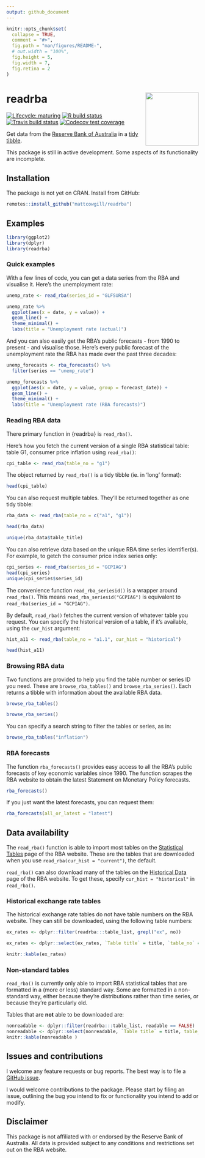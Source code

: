 ```yaml
---
output: github_document 
---
```


<!-- README.md is generated from README.Rmd. Please edit that file -->

```r
knitr::opts_chunk$set(
  collapse = TRUE,
  comment = "#>",
  fig.path = "man/figures/README-",
  # out.width = "100%",
  fig.height = 5,
  fig.width = 7,
  fig.retina = 2
)
```

# readrba <img src="man/figures/logo.png" align="right" height="139" />

<!-- badges: start -->

[![Lifecycle: maturing](https://img.shields.io/badge/lifecycle-maturing-blue.svg)](https://www.tidyverse.org/lifecycle/#maturing) [![R build status](https://github.com/MattCowgill/readrba/workflows/R-CMD-check/badge.svg)](https://github.com/MattCowgill/readrba/actions) [![Travis build status](https://travis-ci.com/MattCowgill/readrba.svg?branch=master)](https://travis-ci.com/MattCowgill/readrba) [![Codecov test coverage](https://codecov.io/gh/MattCowgill/readrba/branch/master/graph/badge.svg)](https://codecov.io/gh/MattCowgill/readrba?branch=master)
<!-- badges: end -->

Get data from the [Reserve Bank of Australia](https://rba.gov.au/statistics/tables/) in a [tidy](https://tidyr.tidyverse.org/articles/tidy-data.html) [tibble](https://tibble.tidyverse.org). 

This package is still in active development. Some aspects of its functionality are incomplete.

## Installation
The package is not yet on CRAN. Install from GitHub:

```r
remotes::install_github("mattcowgill/readrba")
```

## Examples
```r
library(ggplot2)
library(dplyr)
library(readrba)
```

### Quick examples
With a few lines of code, you can get a data series from the RBA and visualise it.
Here's the unemployment rate:
```r
unemp_rate <- read_rba(series_id = "GLFSURSA") 

unemp_rate %>%
  ggplot(aes(x = date, y = value)) +
  geom_line() +
  theme_minimal() +
  labs(title = "Unemployment rate (actual)")
```

And you can also easily get the RBA's public forecasts - from 1990 to present -
and visualise those. Here's every public forecast of the unemployment rate the
RBA has made over the past three decades:

```r
unemp_forecasts <- rba_forecasts() %>%
  filter(series == "unemp_rate")

unemp_forecasts %>%
  ggplot(aes(x = date, y = value, group = forecast_date)) +
  geom_line() +
  theme_minimal() +
  labs(title = "Unemployment rate (RBA forecasts)")
```


### Reading RBA data
There primary function in {readrba} is `read_rba()`.

Here's how you fetch the current version of a single RBA statistical table: table G1, consumer price inflation using `read_rba()`:

```r
cpi_table <- read_rba(table_no = "g1")
```

The object returned by `read_rba()` is a tidy tibble (ie. in 'long' format):

```r
head(cpi_table)
```

You can also request multiple tables. They'll be returned together as one tidy tibble:

```r
rba_data <- read_rba(table_no = c("a1", "g1"))

head(rba_data)

unique(rba_data$table_title)
```

You can also retrieve data based on the unique RBA time series identifier(s). For example, to getch the consumer price index series only:
```r
cpi_series <- read_rba(series_id = "GCPIAG")
head(cpi_series)
unique(cpi_series$series_id)
```

The convenience function `read_rba_seriesid()` is a wrapper around `read_rba()`. This means `read_rba_seriesid("GCPIAG")` is equivalent to `read_rba(series_id = "GCPIAG")`.

By default, `read_rba()` fetches the current version of whatever table you request. You can specify the historical version of a table, if it's available, using the `cur_hist` argument:

```r

hist_a11 <- read_rba(table_no = "a1.1", cur_hist = "historical")

head(hist_a11)
```

### Browsing RBA data
Two functions are provided to help you find the table number or series ID you need. These are `browse_rba_tables()` and `browse_rba_series()`. Each returns a tibble with information about the available RBA data. 

```r
browse_rba_tables()
```
```r
browse_rba_series()
```

You can specify a search string to filter the tables or series, as in:
```r
browse_rba_tables("inflation")
```

### RBA forecasts
The function `rba_forecasts()` provides easy access to all the RBA's public
forecasts of key economic variables since 1990. The function scrapes the 
RBA website to obtain the latest Statement on Monetary Policy forecasts.

```r
rba_forecasts()
```

If you just want the latest forecasts, you can request them:
```r
rba_forecasts(all_or_latest = "latest")
```

## Data availability

The `read_rba()` function is able to import most tables on the [Statistical Tables](https://rba.gov.au/statistics/tables/) page of the RBA website. These are the tables that are downloaded when you use `read_rba(cur_hist = "current")`, the default. 

`read_rba()` can also download many of the tables on the [Historical Data](https://rba.gov.au/statistics/historical-data.html) page of the RBA website. To get these, specify `cur_hist = "historical"` in `read_rba()`. 

### Historical exchange rate tables
The historical exchange rate tables do not have table numbers on the RBA website. They can still be downloaded, using the following table numbers:

```r
ex_rates <- dplyr::filter(readrba:::table_list, grepl("ex", no)) 

ex_rates <- dplyr::select(ex_rates, `Table title` = title, `table_no` = no)

knitr::kable(ex_rates)
```

### Non-standard tables
`read_rba()` is currently only able to import RBA statistical tables that are formatted in a (more or less) standard way. Some are formatted in a non-standard way, either because they're distributions rather than time series, or because they're particularly old. 

Tables that are **not** able to be downloaded are:

```r
nonreadable <- dplyr::filter(readrba:::table_list, readable == FALSE)
nonreadable <- dplyr::select(nonreadable, `Table title` = title, table_no = no, current_or_historical)
knitr::kable(nonreadable )
```

## Issues and contributions

I welcome any feature requests or bug reports. The best way is to file a [GitHub issue](https://github.com/MattCowgill/readrba/issues). 

I would welcome contributions to the package. Please start by filing an issue, outlining the bug you intend to fix or functionality you intend to add or modify.

## Disclaimer

This package is not affiliated with or endorsed by the Reserve Bank of Australia. All data is provided subject to any conditions and restrictions set out on the RBA website.
